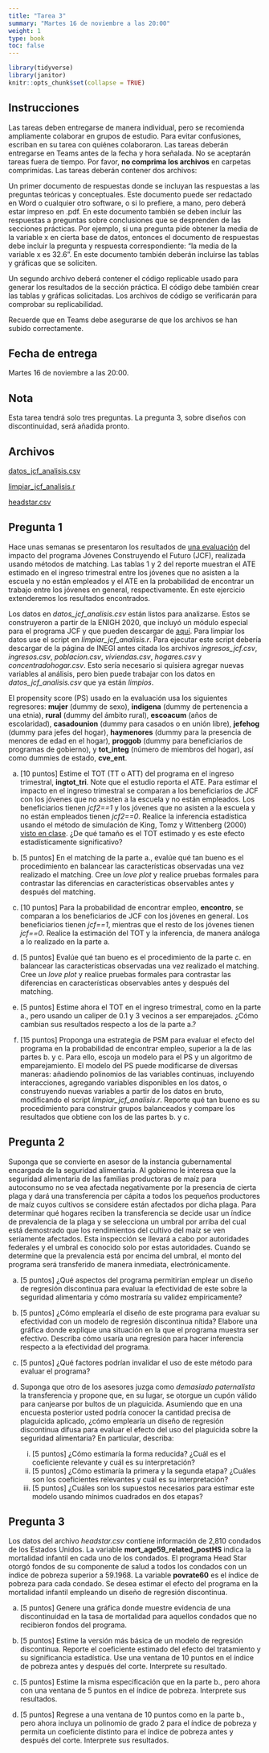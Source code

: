 ```yaml
---
title: "Tarea 3"
summary: "Martes 16 de noviembre a las 20:00"
weight: 1
type: book
toc: false
---
```


```r
library(tidyverse)
library(janitor)
knitr::opts_chunk$set(collapse = TRUE)
```

## Instrucciones
  
Las tareas deben entregarse de manera individual, pero se recomienda ampliamente colaborar en grupos de estudio. Para evitar confusiones, escriban en su tarea con quiénes colaboraron. Las tareas deberán entregarse en Teams antes de la fecha y hora señalada. No se aceptarán tareas fuera de tiempo. Por favor, **no comprima los archivos** en carpetas comprimidas. Las tareas deberán contener dos archivos:

Un primer documento de respuestas donde se incluyan las respuestas a las preguntas teóricas y conceptuales. Este documento puede ser redactado en Word o cualquier otro software, o si lo prefiere, a mano, pero deberá estar impreso en .pdf. En este documento también se deben incluir las respuestas a preguntas sobre conclusiones que se desprenden de las secciones prácticas. Por ejemplo, si una pregunta pide obtener la media de la variable x en cierta base de datos, entonces el documento de respuestas debe incluir la pregunta y respuesta correspondiente: “la media de la variable x es 32.6”. En este documento también deberán incluirse las tablas y gráficas que se soliciten.

Un segundo archivo deberá contener el código replicable usado para generar los resultados de la sección práctica. El código debe también crear las tablas y gráficas solicitadas. Los archivos de código se verificarán para comprobar su replicabilidad.

Recuerde que en Teams debe asegurarse de que los archivos se han subido correctamente.

## Fecha de entrega

Martes 16 de noviembre a las 20:00.


## Nota

Esta tarea tendrá solo tres preguntas. La pregunta 3, sobre diseños con discontinuidad, será añadida pronto.

## Archivos

[datos_jcf_analisis.csv](/tareas/tarea_3/datos_jcf_analisis.csv)

[limpiar_jcf_analisis.r](/tareas/tarea_3/limpiar_jcf_analisis.r)

[headstar.csv](/tareas/tarea_3/headstar.csv)

## Pregunta 1

Hace unas semanas se presentaron los resultados de [una evaluación](https://www.gob.mx/cms/uploads/attachment/file/669952/Estudio_EL_EFECTO_DEL_PROGRAMA_JCF_DURANTE_LA_PANDEMIA.pdf) del impacto del programa Jóvenes Construyendo el Futuro (JCF), realizada usando métodos de matching. Las tablas 1 y 2 del reporte muestran el ATE estimado en el ingreso trimestral entre los jóvenes que no asisten a la escuela y no están empleados y el ATE en la probabilidad de encontrar un trabajo entre los jóvenes en general, respectivamente. En este ejercicio extenderemos los resultados encontrados.

Los datos en *datos_jcf_analisis.csv* están listos para analizarse. Estos se construyeron a partir de la ENIGH 2020, que incluyó un módulo especial para el programa JCF y que pueden descargar de [aquí](https://www.inegi.org.mx/programas/enigh/nc/2020/#Microdatos). Para limpiar los datos use el script en *limpiar_jcf_analisis.r*. Para ejecutar este script debería descargar de la página de INEGI antes citada los archivos *ingresos_jcf.csv*, *ingresos.csv*, *poblacion.csv*, *viviendas.csv*, *hogares.csv* y *concentradohogar.csv*. Esto sería necesario si quisiera agregar nuevas variables al análisis, pero bien puede trabajar con los datos en *datos_jcf_analisis.csv* que ya están *limpios*.

El propensity score (PS) usado en la evaluación usa los siguientes regresores: **mujer** (dummy de sexo), **indigena** (dummy de pertenencia a una etnia), **rural** (dummy del ámbito rural), **escoacum** (años de escolaridad), **casadounion** (dummy para casados o en unión libre), **jefehog** (dummy para jefes del hogar), **haymenores** (dummy para la presencia de menores de edad en el hogar), **proggob** (dummy para beneficiarios de programas de gobierno), y **tot_integ** (número de miembros del hogar), así como dummies de estado, **cve_ent**.

a. [10 puntos] Estime el TOT (TT o ATT) del programa en el ingreso trimestral, **ingtot_tri**. Note que el estudio reporta el ATE. Para estimar el impacto en el ingreso trimestral se comparan a los beneficiarios de JCF con los jóvenes que no asisten a la escuela y no están empleados. Los beneficiarios tienen *jcf2==1* y los jóvenes que no asisten a la escuela y no están empleados tienen *jcf2==0*. Realice la inferencia estadística usando el método de simulación de King, Tomz y Wittenberg (2000) [visto en clase](https://eps-2021.netlify.app/clases/clase_18.html#27). ¿De qué tamaño es el TOT estimado y es este efecto estadísticamente significativo?

a. [5 puntos] En el matching de la parte a., evalúe qué tan bueno es el procedimiento en balancear las características observadas una vez realizado el matching. Cree un *love plot* y realice pruebas formales para contrastar las diferencias en características observables antes y después del matching.

a. [10 puntos] Para la probabilidad de encontrar empleo, **encontro**, se comparan a los beneficiarios de JCF con los jóvenes en general. Los beneficiarios tienen *jcf==1*, mientras que el resto de los jóvenes tienen *jcf==0*. Realice la estimación del TOT y la inferencia, de manera análoga a lo realizado en la parte a.

a. [5 puntos] Evalúe qué tan bueno es el procedimiento de la parte c. en balancear las características observadas una vez realizado el matching. Cree un *love plot* y realice pruebas formales para contrastar las diferencias en características observables antes y después del matching.

a. [5 puntos] Estime ahora el TOT en el ingreso trimestral, como en la parte a., pero usando un caliper de 0.1 y 3 vecinos a ser emparejados. ¿Cómo cambian sus resultados respecto a los de la parte a.?

a. [15 puntos] Proponga una estrategia de PSM para evaluar el efecto del programa en la probabilidad de encontrar empleo, superior a la de las partes b. y c. Para ello, escoja un modelo para el PS y un algoritmo de emparejamiento. El modelo del PS puede modificarse de diversas maneras: añadiendo polinomios de las variables continuas, incluyendo interacciones, agregando variables disponibles en los datos, o construyendo nuevas variables a partir de los datos en bruto, modificando el script *limpiar_jcf_analisis.r*. Reporte qué tan bueno es su procedimiento para construir grupos balanceados y compare los resultados que obtiene con los de las partes b. y c.


## Pregunta 2

Suponga que se convierte en asesor de la instancia gubernamental encargada de la seguridad alimentaria. Al gobierno le interesa que la seguridad alimentaria de las familias productoras de maíz para autoconsumo no se vea afectada negativamente por la presencia de cierta plaga y dará una transferencia per cápita a todos los pequeños productores de maíz cuyos cultivos se considere están afectados por dicha plaga. Para determinar qué hogares reciben la transferencia se decide usar un índice de prevalencia de la plaga y se selecciona un umbral por arriba del cual está demostrado que los rendimientos del cultivo del maíz se ven seriamente afectados. Esta inspección se llevará a cabo por autoridades federales y el umbral es conocido solo por estas autoridades. Cuando se determine que la prevalencia está por encima del umbral, el monto del programa será transferido de manera inmediata, electrónicamente.

a. [5 puntos] ¿Qué aspectos del programa permitirían emplear un diseño de regresión discontinua para evaluar la efectividad de este sobre la seguridad alimentaria y cómo mostraría su validez empíricamente?

a. [5 puntos] ¿Cómo emplearía el diseño de este programa para evaluar su efectividad con un modelo de regresión discontinua nítida? Elabore una gráfica donde explique una situación en la que el programa muestra ser efectivo. Describa cómo usaría una regresión para hacer inferencia respecto a la efectividad del programa.

a. [5 puntos] ¿Qué factores podrían invalidar el uso de este método para evaluar el programa?

a. Suponga que otro de los asesores juzga como *demasiado paternalista* la transferencia y propone que, en su lugar, se otorgue un cupón válido para canjearse por bultos de un plaguicida. Asumiendo que en una encuesta posterior usted podría conocer la cantidad precisa de plaguicida aplicado, ¿cómo emplearía un diseño de regresión discontinua difusa para evaluar el efecto del uso del plaguicida sobre la seguridad alimentaria? En particular, describa:
    i. [5 puntos] ¿Cómo estimaría la forma reducida? ¿Cuál es el coeficiente relevante y cuál es su interpretación?
    i. [5 puntos] ¿Cómo estimaría la primera y la segunda etapa? ¿Cuáles son los coeficientes relevantes y cuál es su interpretación? 
    i. [5 puntos] ¿Cuáles son los supuestos necesarios para estimar este modelo usando mínimos cuadrados en dos etapas?

## Pregunta 3

Los datos del archivo *headstar.csv* contiene información de 2,810 condados de los Estados Unidos. La variable **mort_age59_related_postHS** indica la mortalidad infantil en cada uno de los condados. El programa Head Star otorgó fondos de su componente de salud a todos los condados con un índice de pobreza superior a 59.1968. La variable **povrate60** es el índice de pobreza para cada condado. Se desea estimar el efecto del programa en la mortalidad infantil empleando un diseño de regresión discontinua.

a. [5 puntos] Genere una gráfica donde muestre evidencia de una discontinuidad en la tasa de mortalidad para aquellos condados que no recibieron fondos del programa.

a. [5 puntos] Estime la versión más básica de un modelo de regresión discontinua. Reporte el coeficiente estimado del efecto del tratamiento y su significancia estadística. Use una ventana de 10 puntos en el índice de pobreza antes y después del corte. Interprete su resultado.

a. [5 puntos] Estime la misma especificación que en la parte b., pero ahora con una ventana de 5 puntos en el índice de pobreza. Interprete sus resultados.

a. [5 puntos] Regrese a una ventana de 10 puntos como en la parte b., pero ahora incluya un polinomio de grado 2 para el índice de pobreza y permita un coeficiente distinto para el índice de pobreza antes y después del corte. Interprete sus resultados.